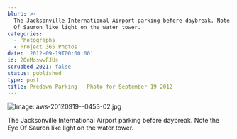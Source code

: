 ```yaml
---
blurb: >-
  The Jacksonville International Airport parking before daybreak. Note the Eye
  Of Sauron like light on the water tower.
categories:
  - Photographs
  - Project 365 Photos
date: '2012-09-19T00:00:00'
id: 20eMoswwFJUs
scrubbed_2021: false
status: published
type: post
title: Predawn Parking - Photo for September 19 2012
---
```


![Image: aws-20120919--0453-02.jpg](/aws-20120919--0453-02.jpg)

The Jacksonville International Airport parking before daybreak. Note the Eye Of Sauron like light on the water tower.
